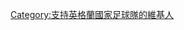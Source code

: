 {{Userbox
  |border-c = #000099
  |border-s = 1
  |id-c     = #FFFFFF
  |id-s     = 12
  |id-fc    = #000
  |info-c   = #000099
  |info-s   = 10
  |info-fc  = #FFFFFF
  |id       = [[File:Flag of England.svg|45px]]
  |info     = 这个用户是'''[[英格蘭國家足球隊|<span style="color:#FFFFFF;">英格蘭國家足球隊</span>]]'''的球迷。
}}
[[Category:支持英格蘭國家足球隊的維基人]]
